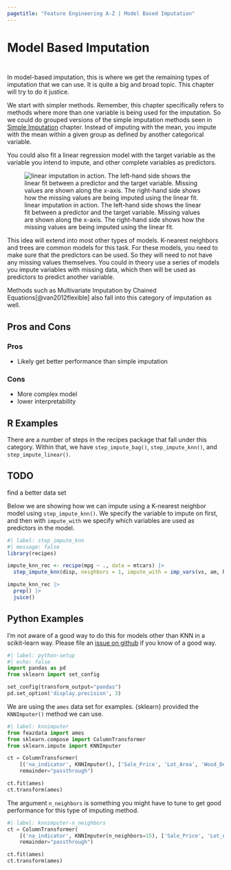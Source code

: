 ```yaml
---
pagetitle: "Feature Engineering A-Z | Model Based Imputation"
---
```


# Model Based Imputation {#sec-missing-model}

::: {style="visibility: hidden; height: 0px;"}
## Model Based Imputation
:::

In model-based imputation, this is where we get the remaining types of imputation that we can use.
It is quite a big and broad topic.
This chapter will try to do it justice.

We start with simpler methods.
Remember, this chapter specifically refers to methods where more than one variable is being used for the imputation.
So we could do grouped versions of the simple imputation methods seen in [Simple Imputation](missing-simple) chapter.
Instead of imputing with the mean, you impute with the mean within a given group as defined by another categorical variable.

You could also fit a linear regression model with the target variable as the variable you intend to impute, and other complete variables as predictors.

![linear imputation in action. The left-hand side shows the linear fit between a predictor and the target variable. Missing values are shown along the x-axis. The right-hand side shows how the missing values are being imputed using the linear fit.](diagrams/missing-impute-linear.png){#fig-missing-impute-linear}

This idea will extend into most other types of models.
K-nearest neighbors and trees are common models for this task.
For these models, you need to make sure that the predictors can be used.
So they will need to not have any missing values themselves.
You could in theory use a series of models you impute variables with missing data, which then will be used as predictors to predict another variable.

Methods such as Multivariate Imputation by Chained Equations[@van2012flexible] also fall into this category of imputation as well.

## Pros and Cons

### Pros

-   Likely get better performance than simple imputation

### Cons

-   More complex model
-   lower interpretability

## R Examples

There are a number of steps in the recipes package that fall under this category.
Within that, we have `step_impute_bag()`, `step_impute_knn()`, and `step_impute_linear()`.

::: callout-caution
# TODO

find a better data set
:::

Below we are showing how we can impute using a K-nearest neighbor model using `step_impute_knn()`.
We specify the variable to impute on first, and then with `impute_with` we specify which variables are used as predictors in the model.

```r
#| label: step_impute_knn
#| message: false
library(recipes)

impute_knn_rec <- recipe(mpg ~ ., data = mtcars) |>
  step_impute_knn(disp, neighbors = 1, impute_with = imp_vars(vs, am, hp, drat))

impute_knn_rec |>
  prep() |>
  juice()
```

## Python Examples

I'm not aware of a good way to do this for models other than KNN in a scikit-learn way.
Please file an [issue on github](https://github.com/EmilHvitfeldt/feature-engineering-az/issues/new?assignees=&labels=&projects=&template=general-issue.md&title) if you know of a good way.

```python
#| label: python-setup
#| echo: false
import pandas as pd
from sklearn import set_config

set_config(transform_output="pandas")
pd.set_option('display.precision', 3)
```

We are using the `ames` data set for examples.
{sklearn} provided the `KNNImputer()` method we can use.

```python
#| label: knnimputer
from feazdata import ames
from sklearn.compose import ColumnTransformer
from sklearn.impute import KNNImputer

ct = ColumnTransformer(
    [('na_indicator', KNNImputer(), ['Sale_Price', 'Lot_Area', 'Wood_Deck_SF',  'Mas_Vnr_Area'])], 
    remainder="passthrough")

ct.fit(ames)
ct.transform(ames)
```

The argument `n_neighbors` is something you might have to tune to get good performance for this type of imputing method.

```python
#| label: knnimputer-n_neighbors
ct = ColumnTransformer(
    [('na_indicator', KNNImputer(n_neighbors=15), ['Sale_Price', 'Lot_Area', 'Wood_Deck_SF',  'Mas_Vnr_Area'])], 
    remainder="passthrough")

ct.fit(ames)
ct.transform(ames)
```
